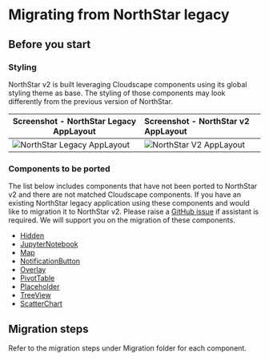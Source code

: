 
<Meta title="Migration/MigratingFromLegacy" />

# Migrating from NorthStar legacy

## Before you start

### Styling

NorthStar v2 is built leveraging Cloudscape components using its global styling theme as base. 
The styling of those components may look differently from the previous version of NorthStar. 

Screenshot - NorthStar Legacy AppLayout                                  | Screenshot - NorthStar v2 AppLayout 
------------------------------------------------------------------------ |:-------------------------------------------------------------
![NorthStar Legacy AppLayout](./img/screenshot-northstar-legacy.png)     | ![NorthStar V2 AppLayout](./img/screenshot-northstar-v2.png)


### Components to be ported

The list below includes components that have not been ported to NorthStar v2 and there are not matched Cloudscape components. 
If you have an existing NorthStar legacy application using these components and would like to migration it to NorthStar v2. Please raise a [GitHub issue](https://github.com/aws/aws-northstar/issues/new?assignees=&labels=enhancement&template=feature_request.md&title=%5bV2%5d%5bMigration%5d%3CComponentName%3E) if assistant is required. 
We will support you on the migration of these components. 

* [Hidden](https://northstar.aws-prototyping.cloud/#/Layouts/Hidden)
* [JupyterNotebook](https://northstar.aws-prototyping.cloud/#/Advanced%20Components/JupyterNotebook)
* [Map](https://northstar.aws-prototyping.cloud/#/Components/Map)
* [NotificationButton](https://northstar.aws-prototyping.cloud/#/Advanced%20Components/NotificationButton)
* [Overlay](https://northstar.aws-prototyping.cloud/#/Components/Overlay)
* [PivotTable](https://northstar.aws-prototyping.cloud/#/Components/PivotTable)
* [Placeholder](https://northstar.aws-prototyping.cloud/#/Components/Placeholder)
* [TreeView](https://northstar.aws-prototyping.cloud/#/Components/TreeView)
* [ScatterChart](https://northstar.aws-prototyping.cloud/#/Charts/ScatterChart)

## Migration steps

Refer to the migration steps under Migration folder for each component.
